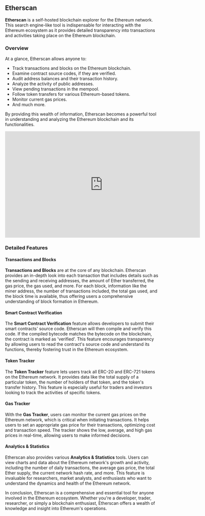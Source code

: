 ## Etherscan

**Etherscan** is a self-hosted blockchain explorer for the Ethereum network. This search engine-like tool is indispensable for interacting with the Ethereum ecosystem as it provides detailed transparency into transactions and activities taking place on the Ethereum blockchain.

### Overview

At a glance, Etherscan allows anyone to:

- Track transactions and blocks on the Ethereum blockchain.
- Examine contract source codes, if they are verified.
- Audit address balances and their transaction history.
- Analyze the activity of public addresses.
- View pending transactions in the mempool.
- Follow token transfers for various Ethereum-based tokens.
- Monitor current gas prices.
- And much more.

By providing this wealth of information, Etherscan becomes a powerful tool in understanding and analyzing the Ethereum blockchain and its functionalities.


<iframe width="640" height="348" src="https://www.youtube.com/embed/DKBQ63txuZI" title="How To Use and Read Etherscan In 10 Minutes (Etherscan 101)" frameborder="0" allow="accelerometer; autoplay; clipboard-write; encrypted-media; gyroscope; picture-in-picture; web-share" allowfullscreen></iframe>

### Detailed Features

#### Transactions and Blocks

**Transactions and Blocks** are at the core of any blockchain. Etherscan provides an in-depth look into each transaction that includes details such as the sending and receiving addresses, the amount of Ether transferred, the gas price, the gas used, and more. For each block, information like the miner address, the number of transactions included, the total gas used, and the block time is available, thus offering users a comprehensive understanding of block formation in Ethereum.

#### Smart Contract Verification

The **Smart Contract Verification** feature allows developers to submit their smart contracts' source code. Etherscan will then compile and verify this code. If the compiled bytecode matches the bytecode on the blockchain, the contract is marked as 'verified'. This feature encourages transparency by allowing users to read the contract's source code and understand its functions, thereby fostering trust in the Ethereum ecosystem.

#### Token Tracker

The **Token Tracker** feature lets users track all ERC-20 and ERC-721 tokens on the Ethereum network. It provides data like the total supply of a particular token, the number of holders of that token, and the token's transfer history. This feature is especially useful for traders and investors looking to track the activities of specific tokens.

#### Gas Tracker

With the **Gas Tracker**, users can monitor the current gas prices on the Ethereum network, which is critical when initiating transactions. It helps users to set an appropriate gas price for their transactions, optimizing cost and transaction speed. The tracker shows the low, average, and high gas prices in real-time, allowing users to make informed decisions.

#### Analytics & Statistics

Etherscan also provides various **Analytics & Statistics** tools. Users can view charts and data about the Ethereum network's growth and activity, including the number of daily transactions, the average gas price, the total Ether supply, the current network hash rate, and more. This feature is invaluable for researchers, market analysts, and enthusiasts who want to understand the dynamics and health of the Ethereum network.

In conclusion, Etherscan is a comprehensive and essential tool for anyone involved in the Ethereum ecosystem. Whether you're a developer, trader, researcher, or simply a blockchain enthusiast, Etherscan offers a wealth of knowledge and insight into Ethereum's operations.

